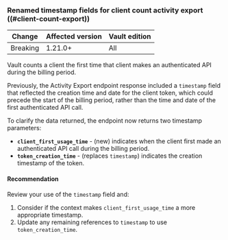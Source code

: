 ### Renamed timestamp fields for client count activity export ((#client-count-export))

| Change       | Affected version | Vault edition
| ------------ | ---------------- | -------------
| Breaking     | 1.21.0+          | All

Vault counts a client the first time that client makes an authenticated API
during the billing period.

Previously, the Activity Export endpoint response included a `timestamp`
field that reflected the creation time and date for the client token, which
could precede the start of the billing period, rather than the time and date
of the first authenticated API call.

To clarify the data returned, the endpoint now returns two timestamp parameters:

- **`client_first_usage_time`** - (new) indicates when the client first made an
  authenticated API call during the billing period.
- **`token_creation_time`** - (replaces `timestamp`) indicates the creation
  timestamp of the token.


#### Recommendation

Review your use of the `timestamp` field and:

1. Consider if the context makes `client_first_usage_time` a more appropriate
   timestamp.
1. Update any remaining references to `timestamp` to use `token_creation_time`.
